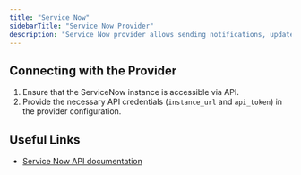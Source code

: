 ```yaml
---
title: "Service Now"
sidebarTitle: "Service Now Provider"
description: "Service Now provider allows sending notifications, updates, and retrieving topology information from the ServiceNow CMDB."
---
```


<AutoGeneratedSnippet />

## Connecting with the Provider

1. Ensure that the ServiceNow instance is accessible via API.
2. Provide the necessary API credentials (`instance_url` and `api_token`) in the provider configuration.

## Useful Links
- [Service Now API documentation](https://docs.servicenow.com/bundle/xanadu-api-reference/page/build/applications/concept/api-rest.html)